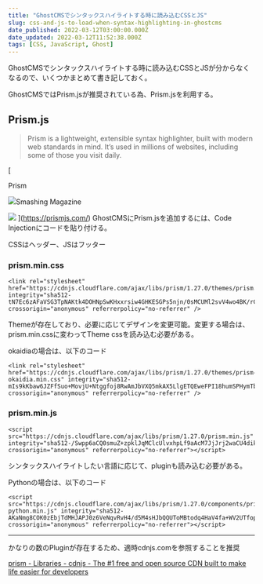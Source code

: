 ```yaml
---
title: "GhostCMSでシンタックスハイライトする時に読み込むCSSとJS"
slug: css-and-js-to-load-when-syntax-highlighting-in-ghostcms
date_published: 2022-03-12T03:00:00.000Z
date_updated: 2022-03-12T11:52:38.000Z
tags: [CSS, JavaScript, Ghost]
---
```


GhostCMSでシンタックスハイライトする時に読み込むCSSとJSが分からなくなるので、いくつかまとめて書き記しておく。

GhostCMSではPrism.jsが推奨されている為、Prism.jsを利用する。

## Prism.js

> Prism is a lightweight, extensible syntax highlighter, built with modern web standards in mind. It’s used in millions of websites, including some of those you visit daily.

[

Prism

![](https://prismjs.com/assets/favicon.png)Smashing Magazine

![](https://prismjs.com/assets/img/logo-smashing.png)
](https://prismjs.com/)
GhostCMSにPrism.jsを追加するには、Code Injectionにコードを貼り付ける。

CSSはヘッダー、JSはフッター

### prism.min.css

    <link rel="stylesheet" href="https://cdnjs.cloudflare.com/ajax/libs/prism/1.27.0/themes/prism.min.css" integrity="sha512-tN7Ec6zAFaVSG3TpNAKtk4DOHNpSwKHxxrsiw4GHKESGPs5njn/0sMCUMl2svV4wo4BK/rCP7juYz+zx+l6oeQ==" crossorigin="anonymous" referrerpolicy="no-referrer" />

Themeが存在しており、必要に応じてデザインを変更可能。変更する場合は、prism.min.cssに変わってTheme cssを読み込む必要がある。

okaidiaの場合は、以下のコード

    <link rel="stylesheet" href="https://cdnjs.cloudflare.com/ajax/libs/prism/1.27.0/themes/prism-okaidia.min.css" integrity="sha512-mIs9kKbaw6JZFfSuo+MovjU+Ntggfoj8RwAmJbVXQ5mkAX5LlgETQEweFPI18humSPHymTb5iikEOKWF7I8ncQ==" crossorigin="anonymous" referrerpolicy="no-referrer" />

### prism.min.js

    <script src="https://cdnjs.cloudflare.com/ajax/libs/prism/1.27.0/prism.min.js" integrity="sha512-/Swpp6aCQ0smuZ+zpklJqMClcUlvxhpLf9aAcM7JjJrj2waCU4dikm3biOtMVAflOOeniW9qzaNXNrbOAOWFCw==" crossorigin="anonymous" referrerpolicy="no-referrer"></script>

シンタックスハイライトしたい言語に応じて、pluginも読み込む必要がある。

Pythonの場合は、以下のコード

    <script src="https://cdnjs.cloudflare.com/ajax/libs/prism/1.27.0/components/prism-python.min.js" integrity="sha512-AKaNmg8COK0zEbjTdMHJAPJ0z6VeNqvRvH4/d5M4sHJbQQUToMBtodq4HaV4fa+WV2UTfoperElm66c9/8cKmQ==" crossorigin="anonymous" referrerpolicy="no-referrer"></script>

---

かなりの数のPluginが存在するため、適時cdnjs.comを参照することを推奨

[prism - Libraries - cdnjs - The #1 free and open source CDN built to make life easier for developers](https://cdnjs.com/libraries/prism)


